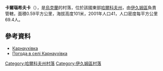 {{coord|49|2|0|N|37|2|31|E|scale:100000_region:UA|display=title}}

'''卡爾瑙希夫卡'''（{{lang-uk|Карнаухівка}}），是[[烏克蘭|烏克蘭]]的村落，位於該國東部[[哈爾科夫州|哈爾科夫州]]，由[[伊久姆區|伊久姆區]]負責管轄，面積0.59平方公里，海拔高度101米，2001年人口41，人口密度每平方公里69.4人。

==參考資料==
* [http://w1.c1.rada.gov.ua/pls/z7502/A005?rdat1=09.01.2009&rf7571=33242 Карнаухівка]{{dead link|date=2017年11月 |bot=InternetArchiveBot |fix-attempted=yes }}
* [http://weather.in.ua/ua/har'kovskaja/10189 Погода в селі Карнаухівка]{{Wayback|url=http://weather.in.ua/ua/har'kovskaja/10189 |date=20160323030317 }}

{{DEFAULTSORT:Карнаухівка}}
[[Category:哈爾科夫州村落|Category:哈爾科夫州村落]]
[[Category:伊久姆區村落|Category:伊久姆區村落]]


{{Kharkiv-geo-stub}}